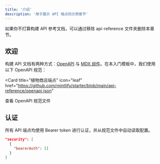 ```yaml
---
title: '介绍'
description: '用于展示 API 端点的示例章节'
---
```


<Note>
  如果你不打算构建 API 参考文档，可以通过移除 api-reference 文件夹删除本章节。
</Note>

## 欢迎

构建 API 文档有两种方式：[OpenAPI](https://mintlify.com/docs/api-playground/openapi/setup) 与 [MDX 组件](https://mintlify.com/docs/api-playground/mdx/configuration)。在本入门模板中，我们使用以下 OpenAPI 规范：

<Card
  title="植物商店端点"
  icon="leaf"
  href="https://github.com/mintlify/starter/blob/main/api-reference/openapi.json"
>
  查看 OpenAPI 规范文件
</Card>

## 认证

所有 API 端点均使用 Bearer token 进行认证，并从规范文件中自动读取配置。

```json
"security": [
  {
    "bearerAuth": []
  }
]
```
